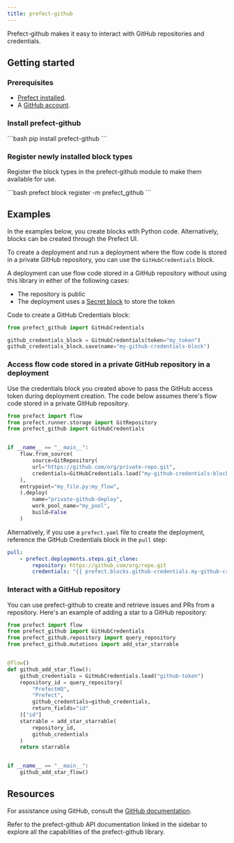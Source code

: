 ```yaml
---
title: prefect-github
---
```


Prefect-github makes it easy to interact with GitHub repositories and credentials.

## Getting started

### Prerequisites

- [Prefect installed](/3.0rc/get-started/install/).
- A [GitHub account](https://github.com/).

### Install prefect-github

<div class = "terminal">
```bash
pip install prefect-github
```
</div>

### Register newly installed block types

Register the block types in the prefect-github module to make them available for use.

<div class = "terminal">
```bash
prefect block register -m prefect_github
```
</div>

## Examples

In the examples below, you create blocks with Python code.
Alternatively, blocks can be created through the Prefect UI.

To create a deployment and run a deployment where the flow code is stored in a private GitHub repository, you can use the `GitHubCredentials` block.

A deployment can use flow code stored in a GitHub repository without using this library in either of the following cases:

- The repository is public
- The deployment uses a [Secret block](https://docs.prefect.io/latest/develop/connect-third-party/) to store the token

Code to create a GitHub Credentials block:

```python
from prefect_github import GitHubCredentials

github_credentials_block = GitHubCredentials(token="my_token")
github_credentials_block.save(name="my-github-credentials-block")
```

### Access flow code stored in a private GitHub repository in a deployment

Use the credentials block you created above to pass the GitHub access token during deployment creation. The code below assumes there's flow code stored in a private GitHub repository.

```python
from prefect import flow
from prefect.runner.storage import GitRepository
from prefect_github import GitHubCredentials


if __name__ == "__main__":
    flow.from_source(
        source=GitRepository(
        url="https://github.com/org/private-repo.git",
        credentials=GitHubCredentials.load("my-github-credentials-block")
    ),
    entrypoint="my_file.py:my_flow",
    ).deploy(
        name="private-github-deploy",
        work_pool_name="my_pool",
        build=False
    )
```

Alternatively, if you use a `prefect.yaml` file to create the deployment, reference the GitHub Credentials block in the `pull` step:

```yaml
pull:
    - prefect.deployments.steps.git_clone:
        repository: https://github.com/org/repo.git
        credentials: "{{ prefect.blocks.github-credentials.my-github-credentials-block }}"
```

### Interact with a GitHub repository

You can use prefect-github to create and retrieve issues and PRs from a repository.
Here's an example of adding a star to a GitHub repository:

```python
from prefect import flow
from prefect_github import GitHubCredentials
from prefect_github.repository import query_repository
from prefect_github.mutations import add_star_starrable


@flow()
def github_add_star_flow():
    github_credentials = GitHubCredentials.load("github-token")
    repository_id = query_repository(
        "PrefectHQ",
        "Prefect",
        github_credentials=github_credentials,
        return_fields="id"
    )["id"]
    starrable = add_star_starrable(
        repository_id,
        github_credentials
    )
    return starrable


if __name__ == "__main__":
    github_add_star_flow()
```

## Resources

For assistance using GitHub, consult the [GitHub documentation](https://docs.github.com).

Refer to the prefect-github API documentation linked in the sidebar to explore all the capabilities of the prefect-github library.
